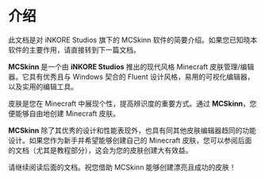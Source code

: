 # 介绍

此文档是对 iNKORE Studios 旗下的 MCSkinn 软件的简要介绍。如果您已知晓本软件的主要作用，请直接转到下一篇文档。

**MCSkinn** 是一个由 **iNKORE Studios** 推出的现代风格 Minecraft 皮肤管理/编辑器。它具有优秀且与 Windows 契合的 Fluent 设计风格，易用的可视化编辑器，以及实用的编辑工具。

皮肤是您在 Minecraft 中展现个性，提高辨识度的重要方式。通过 **MCSkinn**，您便能够自由地创建 Minecraft 皮肤。

**MCSkinn** 除了其优秀的设计和性能表现外，也具有同其他皮肤编辑器趋同的功能设计。如果您作为新手并希望能够创建自己的 Minecraft 皮肤，您可以参阅后面的文档（尤其是教程部分），这会为您的皮肤创建大有效益。

请继续阅读后面的文档。祝您借助 MCSkinn 能够创建漂亮且成功的皮肤！